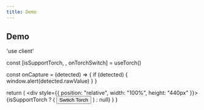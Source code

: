 ```yaml
---
title: Demo
---
```


## Demo

'use client'


  const [isSupportTorch, , onTorchSwitch] = useTorch()

  const onCapture = (detected) => {
    if (detected) {
      window.alert(detected.rawValue)
    }
  }

  return (
    <div style={{ position: "relative", width: "100%", height: "440px" }}>
      <BarcodeScanner onCapture={onCapture} />
      {isSupportTorch ? (
        <button onClick={onTorchSwitch}>Swtich Torch</button>
      ) : null}
    </div>
  )
}
